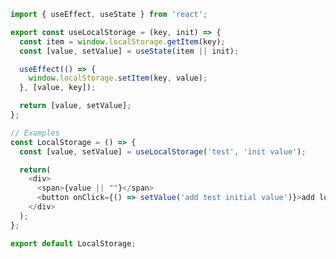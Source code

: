 ~~~js
import { useEffect, useState } from 'react';

export const useLocalStorage = (key, init) => {
  const item = window.localStorage.getItem(key);
  const [value, setValue] = useState(item || init);

  useEffect(() => {
    window.localStorage.setItem(key, value);
  }, [value, key]);

  return [value, setValue];
};

// Examples
const LocalStorage = () => {
  const [value, setValue] = useLocalStorage('test', 'init value');

  return(
    <div>
      <span>{value || ""}</span>
      <button onClick={() => setValue('add test initial value')}>add local storage</button>
    </div>
  );
};

export default LocalStorage;
~~~
